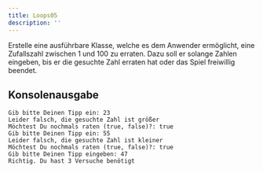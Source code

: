 ```yaml
---
title: Loops05
description: ''
---
```



Erstelle eine ausführbare Klasse, welche es dem Anwender ermöglicht, eine
Zufallszahl zwischen 1 und 100 zu erraten. Dazu soll er solange Zahlen eingeben,
bis er die gesuchte Zahl erraten hat oder das Spiel freiwillig beendet.

## Konsolenausgabe

```console
Gib bitte Deinen Tipp ein: 23
Leider falsch, die gesuchte Zahl ist größer
Möchtest Du nochmals raten (true, false)?: true
Gib bitte Deinen Tipp ein: 55
Leider falsch, die gesuchte Zahl ist kleiner
Möchtest Du nochmals raten (true, false)?: true
Gib bitte Deinen Tipp eingeben: 47
Richtig. Du hast 3 Versuche benötigt
```

<Exercise pullRequest="14" branchSuffix="loops/05" />
